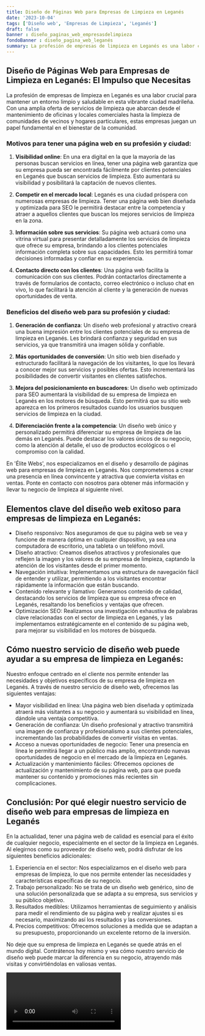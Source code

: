 ```yaml
---
title: Diseño de Páginas Web para Empresas de Limpieza en Leganés
date: '2023-10-04'
tags: ['Diseño web', 'Empresas de Limpieza', 'Leganés']
draft: false
banner : diseño_paginas_web_empresasdelimpieza
fondoBanner : diseño_pagina_web_leganés
summary: La profesión de empresas de limpieza en Leganés es una labor crucial para mantener un entorno limpio y saludable en esta vibrante ciudad madrileña. Con una amplia oferta de servicios de limpieza que abarcan desde el mantenimiento de oficinas y locales comerciales hasta la limpieza de comunidades de vecinos y hogares particulares, estas empresas juegan un papel fundamental en el bienestar de la comunidad.
---
```


## Diseño de Páginas Web para Empresas de Limpieza en Leganés: El Impulso que Necesitas

La profesión de empresas de limpieza en Leganés es una labor crucial para mantener un entorno limpio y saludable en esta vibrante ciudad madrileña. Con una amplia oferta de servicios de limpieza que abarcan desde el mantenimiento de oficinas y locales comerciales hasta la limpieza de comunidades de vecinos y hogares particulares, estas empresas juegan un papel fundamental en el bienestar de la comunidad.

### Motivos para tener una página web en su profesión y ciudad:

1. **Visibilidad online**: En una era digital en la que la mayoría de las personas buscan servicios en línea, tener una página web garantiza que su empresa pueda ser encontrada fácilmente por clientes potenciales en Leganés que buscan servicios de limpieza. Esto aumentará su visibilidad y posibilitará la captación de nuevos clientes.

2. **Competir en el mercado local**: Leganés es una ciudad próspera con numerosas empresas de limpieza. Tener una página web bien diseñada y optimizada para SEO le permitirá destacar entre la competencia y atraer a aquellos clientes que buscan los mejores servicios de limpieza en la zona.

3. **Información sobre sus servicios**: Su página web actuará como una vitrina virtual para presentar detalladamente los servicios de limpieza que ofrece su empresa, brindando a los clientes potenciales información completa sobre sus capacidades. Esto les permitirá tomar decisiones informadas y confiar en su experiencia.

4. **Contacto directo con los clientes**: Una página web facilita la comunicación con sus clientes. Podrán contactarlos directamente a través de formularios de contacto, correo electrónico o incluso chat en vivo, lo que facilitará la atención al cliente y la generación de nuevas oportunidades de venta.

### Beneficios del diseño web para su profesión y ciudad:

1. **Generación de confianza**: Un diseño web profesional y atractivo creará una buena impresión entre los clientes potenciales de su empresa de limpieza en Leganés. Les brindará confianza y seguridad en sus servicios, ya que transmitirá una imagen sólida y confiable.

2. **Más oportunidades de conversión**: Un sitio web bien diseñado y estructurado facilitará la navegación de los visitantes, lo que los llevará a conocer mejor sus servicios y posibles ofertas. Esto incrementará las posibilidades de convertir visitantes en clientes satisfechos.

3. **Mejora del posicionamiento en buscadores**: Un diseño web optimizado para SEO aumentará la visibilidad de su empresa de limpieza en Leganés en los motores de búsqueda. Esto permitirá que su sitio web aparezca en los primeros resultados cuando los usuarios busquen servicios de limpieza en la ciudad.

4. **Diferenciación frente a la competencia**: Un diseño web único y personalizado permitirá diferenciar su empresa de limpieza de las demás en Leganés. Puede destacar los valores únicos de su negocio, como la atención al detalle, el uso de productos ecológicos o el compromiso con la calidad.

En 'Élite Webs', nos especializamos en el diseño y desarrollo de páginas web para empresas de limpieza en Leganés. Nos comprometemos a crear una presencia en línea convincente y atractiva que convierta visitas en ventas. Ponte en contacto con nosotros para obtener más información y llevar tu negocio de limpieza al siguiente nivel.

<GifSeo />

<Cta />

## Elementos clave del diseño web exitoso para empresas de limpieza en Leganés:

- Diseño responsivo: Nos aseguramos de que su página web se vea y funcione de manera óptima en cualquier dispositivo, ya sea una computadora de escritorio, una tableta o un teléfono móvil.
- Diseño atractivo: Creamos diseños atractivos y profesionales que reflejen la imagen y los valores de su empresa de limpieza, captando la atención de los visitantes desde el primer momento.
- Navegación intuitiva: Implementamos una estructura de navegación fácil de entender y utilizar, permitiendo a los visitantes encontrar rápidamente la información que están buscando.
- Contenido relevante y llamativo: Generamos contenido de calidad, destacando los servicios de limpieza que su empresa ofrece en Leganés, resaltando los beneficios y ventajas que ofrecen.
- Optimización SEO: Realizamos una investigación exhaustiva de palabras clave relacionadas con el sector de limpieza en Leganés, y las implementamos estratégicamente en el contenido de su página web, para mejorar su visibilidad en los motores de búsqueda.

## Cómo nuestro servicio de diseño web puede ayudar a su empresa de limpieza en Leganés:

Nuestro enfoque centrado en el cliente nos permite entender las necesidades y objetivos específicos de su empresa de limpieza en Leganés. A través de nuestro servicio de diseño web, ofrecemos las siguientes ventajas:

- Mayor visibilidad en línea: Una página web bien diseñada y optimizada atraerá más visitantes a su negocio y aumentará su visibilidad en línea, dándole una ventaja competitiva.
- Generación de confianza: Un diseño profesional y atractivo transmitirá una imagen de confianza y profesionalismo a sus clientes potenciales, incrementando las probabilidades de convertir visitas en ventas.
- Acceso a nuevas oportunidades de negocio: Tener una presencia en línea le permitirá llegar a un público más amplio, encontrando nuevas oportunidades de negocio en el mercado de la limpieza en Leganés.
- Actualización y mantenimiento fáciles: Ofrecemos opciones de actualización y mantenimiento de su página web, para que pueda mantener su contenido y promociones más recientes sin complicaciones.

## Conclusión: Por qué elegir nuestro servicio de diseño web para empresas de limpieza en Leganés

En la actualidad, tener una página web de calidad es esencial para el éxito de cualquier negocio, especialmente en el sector de la limpieza en Leganés. Al elegirnos como su proveedor de diseño web, podrá disfrutar de los siguientes beneficios adicionales:

1. Experiencia en el sector: Nos especializamos en el diseño web para empresas de limpieza, lo que nos permite entender las necesidades y características específicas de su negocio.
2. Trabajo personalizado: No se trata de un diseño web genérico, sino de una solución personalizada que se adapta a su empresa, sus servicios y su público objetivo.
3. Resultados medibles: Utilizamos herramientas de seguimiento y análisis para medir el rendimiento de su página web y realizar ajustes si es necesario, maximizando así los resultados y las conversiones.
4. Precios competitivos: Ofrecemos soluciones a medida que se adaptan a su presupuesto, proporcionando un excelente retorno de la inversión.

No deje que su empresa de limpieza en Leganés se quede atrás en el mundo digital. Contrátenos hoy mismo y vea cómo nuestro servicio de diseño web puede marcar la diferencia en su negocio, atrayendo más visitas y convirtiéndolas en valiosas ventas.

<Video />

<CtaBot job='Empresas de Limpieza' city='Leganés'/>

<Gmaps query='Leganés+españa+maps' />